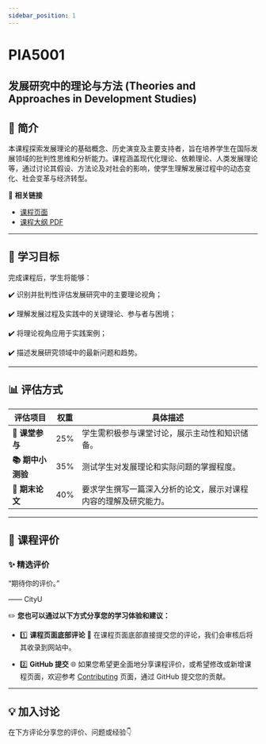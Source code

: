 ```yaml
---
sidebar_position: 1
---
```


# PIA5001
## 发展研究中的理论与方法 (Theories and Approaches in Development Studies)

## **📘 简介**
本课程探索发展理论的基础概念、历史演变及主要支持者，旨在培养学生在国际发展领域的批判性思维和分析能力。课程涵盖现代化理论、依赖理论、人类发展理论等，通过讨论其假设、方法论及对社会的影响，使学生理解发展过程中的动态变化、社会变革与经济转型。

🔗 **相关链接**
- [课程页面](https://www.cityu.edu.hk/catalogue/pg/202425/course/PIA5001.htm)
- [课程大纲 PDF](https://www.cityu.edu.hk/catalogue/pg/202425/course/PIA5001.pdf)

---

## **🎯 学习目标**

完成课程后，学生将能够：

✔️ 识别并批判性评估发展研究中的主要理论视角；

✔️ 理解发展过程及实践中的关键理论、参与者与困境；

✔️ 将理论视角应用于实践案例；

✔️ 描述发展研究领域中的最新问题和趋势。

---

## **📊 评估方式**

| **评估项目**           | **权重** | **具体描述**                                                                                     |
|------------------------|----------|--------------------------------------------------------------------------------------------------|
| **👥 课堂参与**         | 25%      | 学生需积极参与课堂讨论，展示主动性和知识储备。                                                     |
| **📚 期中小测验**       | 35%      | 测试学生对发展理论和实际问题的掌握程度。                                                           |
| **📝 期末论文**         | 40%      | 要求学生撰写一篇深入分析的论文，展示对课程内容的理解及研究能力。                                      |

---

## **💬 课程评价**

### ✨ **精选评价**
<div className={commentStyles.commentBox}>
    <p className={commentStyles.commentText}>
        “期待你的评价。”
    </p>
    <p className={commentStyles.commentAuthor}>—— CityU</p>
</div>

✏️ **您也可以通过以下方式分享您的学习体验和建议：**

- 1️⃣ **课程页面底部评论**
💬 在课程页面底部直接提交您的评论，我们会审核后将其收录到网站中。

- 2️⃣ **GitHub 提交**
🌐 如果您希望更全面地分享课程评价，或希望修改或新增课程页面，欢迎参考 [Contributing](/contributing) 页面，通过 GitHub 提交您的贡献。

---

## **💡 加入讨论**

在下方评论分享您的评价、问题或经验👇
<Utterances />
